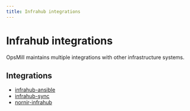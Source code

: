 ```yaml
---
title: Infrahub integrations
---
```


<!-- vale off -->
# Infrahub integrations
<!-- vale on -->
OpsMill maintains multiple integrations with other infrastructure systems.

## Integrations

- [infrahub-ansible](./infrahub-ansible/)
- [infrahub-sync](./sync/)
- [nornir-infrahub](./nornir-infrahub/)
